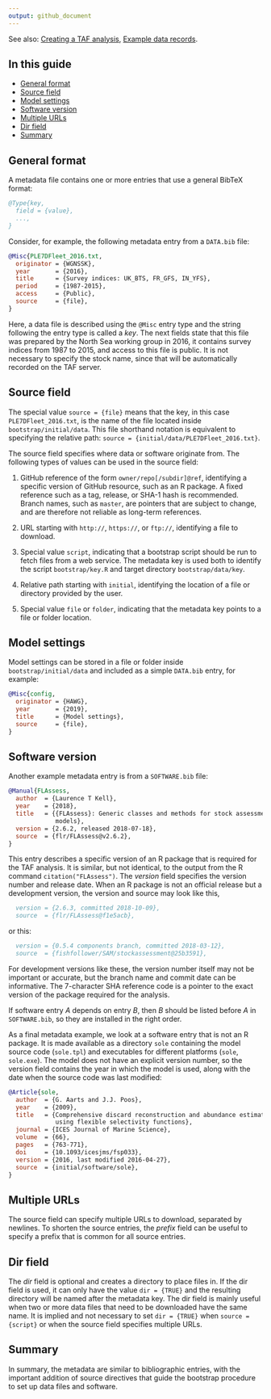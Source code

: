 ```yaml
---
output: github_document
---
```


See also:
[Creating a TAF analysis](Creating-a-TAF-analysis),
[Example data records](Example-data-records).

## In this guide

- [General format](#general-format)
- [Source field](#source-field)
- [Model settings](#model-settings)
- [Software version](#software-version)
- [Multiple URLs](#multiple-urls)
- [Dir field](#dir-field)
- [Summary](#summary)

## General format

A metadata file contains one or more entries that use a general BibTeX format:

```bibtex
@Type{key,
  field = {value},
  ...,
}
```

Consider, for example, the following metadata entry from a `DATA.bib` file:

```bibtex
@Misc{PLE7DFleet_2016.txt,
  originator = {WGNSSK},
  year       = {2016},
  title      = {Survey indices: UK_BTS, FR_GFS, IN_YFS},
  period     = {1987-2015},
  access     = {Public},
  source     = {file},
}
```

Here, a data file is described using the `@Misc` entry type and the string
following the entry type is called a *key*. The next fields state that this file
was prepared by the North Sea working group in 2016, it contains survey indices
from 1987 to 2015, and access to this file is public. It is not necessary to
specify the stock name, since that will be automatically recorded on the TAF
server.

## Source field

The special value `source = {file}` means that the key, in this case
`PLE7DFleet_2016.txt`, is the name of the file located inside
`bootstrap/initial/data`. This file shorthand notation is equivalent to
specifying the relative path: `source = {initial/data/PLE7DFleet_2016.txt}`.

The source field specifies where data or software originate from. The following
types of values can be used in the source field:

1. GitHub reference of the form `owner/repo[/subdir]@ref`, identifying a
   specific version of GitHub resource, such as an R package. A fixed reference
   such as a tag, release, or SHA-1 hash is recommended. Branch names, such as
   `master`, are pointers that are subject to change, and are therefore not
   reliable as long-term references.

2. URL starting with `http://`, `https://`, or `ftp://`, identifying a file to
   download.

3. Special value `script`, indicating that a bootstrap script should be run to
   fetch files from a web service. The metadata key is used both to identify the
   script `bootstrap/key.R` and target directory `bootstrap/data/key`.

4. Relative path starting with `initial`, identifying the location of a file or
   directory provided by the user.

5. Special value `file` or `folder`, indicating that the metadata key points to
   a file or folder location.

## Model settings

Model settings can be stored in a file or folder inside `bootstrap/initial/data`
and included as a simple `DATA.bib` entry, for example:

```bibtex
@Misc{config,
  originator = {HAWG},
  year       = {2019},
  title      = {Model settings},
  source     = {file},
}
```

## Software version

Another example metadata entry is from a `SOFTWARE.bib` file:

```bibtex
@Manual{FLAssess,
  author  = {Laurence T Kell},
  year    = {2018},
  title   = {{FLAssess}: Generic classes and methods for stock assessment
             models},
  version = {2.6.2, released 2018-07-18},
  source  = {flr/FLAssess@v2.6.2},
}
```

This entry describes a specific version of an R package that is required for the
TAF analysis. It is similar, but not identical, to the output from the R command
`citation("FLAssess")`. The *version* field specifies the version number and
release date. When an R package is not an official release but a development
version, the version and source may look like this,

```bibtex
  version = {2.6.3, committed 2018-10-09},
  source  = {flr/FLAssess@f1e5acb},
```

or this:

```bibtex
  version = {0.5.4 components branch, committed 2018-03-12},
  source  = {fishfollower/SAM/stockassessment@25b3591},
```

For development versions like these, the version number itself may not be
important or accurate, but the branch name and commit date can be informative.
The 7-character SHA reference code is a pointer to the exact version of the
package required for the analysis.

If software entry *A* depends on entry *B*, then *B* should be listed before *A*
in `SOFTWARE.bib`, so they are installed in the right order.

As a final metadata example, we look at a software entry that is not an R
package. It is made available as a directory `sole` containing the model source
code (`sole.tpl`) and executables for different platforms (`sole`, `sole.exe`).
The model does not have an explicit version number, so the version field
contains the year in which the model is used, along with the date when the
source code was last modified:

```bibtex
@Article{sole,
  author  = {G. Aarts and J.J. Poos},
  year    = {2009},
  title   = {Comprehensive discard reconstruction and abundance estimation
             using flexible selectivity functions},
  journal = {ICES Journal of Marine Science},
  volume  = {66},
  pages   = {763-771},
  doi     = {10.1093/icesjms/fsp033},
  version = {2016, last modified 2016-04-27},
  source  = {initial/software/sole},
}
```

## Multiple URLs

The source field can specify multiple URLs to download, separated by newlines.
To shorten the source entries, the *prefix* field can be useful to specify a
prefix that is common for all source entries.

## Dir field

The *dir* field is optional and creates a directory to place files in. If the
dir field is used, it can only have the value `dir = {TRUE}` and the resulting
directory will be named after the metadata key. The dir field is mainly useful
when two or more data files that need to be downloaded have the same name. It is
implied and not necessary to set `dir = {TRUE}` when `source = {script}` or when
the source field specifies multiple URLs.

## Summary

In summary, the metadata are similar to bibliographic entries, with the
important addition of source directives that guide the bootstrap procedure to
set up data files and software.
